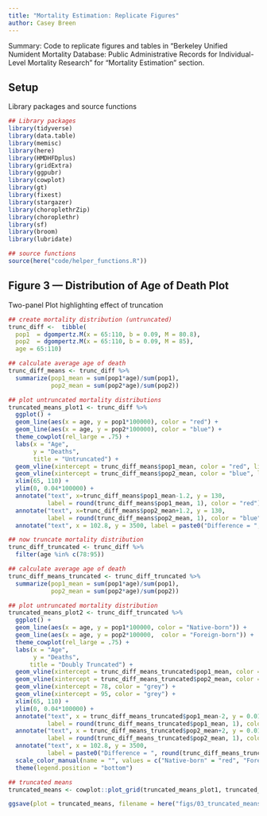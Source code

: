 ```yaml
---
title: "Mortality Estimation: Replicate Figures"
author: Casey Breen
---
```


Summary: Code to replicate figures and tables in "Berkeley Unified Numident Mortality Database: Public Administrative Records for Individual-Level Mortality Research" for "Mortality Estimation" section. 

## Setup 

Library packages and source functions 

```r
## Library packages 
library(tidyverse)
library(data.table)
library(memisc)
library(here)
library(HMDHFDplus)
library(gridExtra)
library(ggpubr)
library(cowplot)
library(gt)
library(fixest)
library(stargazer)
library(choroplethrZip)
library(choroplethr)
library(sf)
library(broom)
library(lubridate)

## source functions 
source(here("code/helper_functions.R"))
```

## Figure 3  — Distribution of Age of Death Plot 

Two-panel Plot highlighting effect of truncation 

```r
## create mortality distribution (untruncated)
trunc_diff <-  tibble(
  pop1  = dgompertz.M(x = 65:110, b = 0.09, M = 80.8),
  pop2  = dgompertz.M(x = 65:110, b = 0.09, M = 85),
  age = 65:110)

## calculate average age of death 
trunc_diff_means <- trunc_diff %>% 
  summarize(pop1_mean = sum(pop1*age)/sum(pop1),
            pop2_mean = sum(pop2*age)/sum(pop2))

## plot untruncated mortality distributions 
truncated_means_plot1 <- trunc_diff %>% 
  ggplot() + 
  geom_line(aes(x = age, y = pop1*100000), color = "red") + 
  geom_line(aes(x = age, y = pop2*100000), color = "blue") + 
  theme_cowplot(rel_large = .75) + 
  labs(x = "Age",
       y = "Deaths",
       title = "Untruncated") + 
  geom_vline(xintercept = trunc_diff_means$pop1_mean, color = "red", linetype = "dashed") + 
  geom_vline(xintercept = trunc_diff_means$pop2_mean, color = "blue", linetype = "dashed") + 
  xlim(65, 110) + 
  ylim(0, 0.04*100000) + 
  annotate("text", x=trunc_diff_means$pop1_mean-1.2, y = 130, 
           label = round(trunc_diff_means$pop1_mean, 1), color = "red") + 
  annotate("text", x=trunc_diff_means$pop2_mean+1.2, y = 130, 
           label = round(trunc_diff_means$pop2_mean, 1), color = "blue") + 
  annotate("text", x = 102.8, y = 3500, label = paste0("Difference = ", round(trunc_diff_means$pop2_mean - trunc_diff_means$pop1_mean, 1), " years"))

## now truncate mortality distribution 
trunc_diff_truncated <- trunc_diff %>% 
  filter(age %in% c(78:95))

## calculate average age of death 
trunc_diff_means_truncated <- trunc_diff_truncated %>% 
  summarize(pop1_mean = sum(pop1*age)/sum(pop1),
            pop2_mean = sum(pop2*age)/sum(pop2))

## plot untruncated mortality distribution 
truncated_means_plot2 <- trunc_diff_truncated %>% 
  ggplot() + 
  geom_line(aes(x = age, y = pop1*100000, color = "Native-born")) + 
  geom_line(aes(x = age, y = pop2*100000,  color = "Foreign-born")) + 
  theme_cowplot(rel_large = .75) + 
  labs(x = "Age",
       y = "Deaths",
      title = "Doubly Truncated") + 
  geom_vline(xintercept = trunc_diff_means_truncated$pop1_mean, color = "red", linetype = "dashed") + 
  geom_vline(xintercept = trunc_diff_means_truncated$pop2_mean, color = "blue", linetype = "dashed") + 
  geom_vline(xintercept = 78, color = "grey") + 
  geom_vline(xintercept = 95, color = "grey") + 
  xlim(65, 110) +
  ylim(0, 0.04*100000) + 
  annotate("text", x = trunc_diff_means_truncated$pop1_mean-2, y = 0.013*100000, 
           label = round(trunc_diff_means_truncated$pop1_mean, 1), color = "red") + 
  annotate("text", x = trunc_diff_means_truncated$pop2_mean+2, y = 0.013*100000, 
           label = round(trunc_diff_means_truncated$pop2_mean, 1), color = "blue") + 
  annotate("text", x = 102.8, y = 3500, 
           label = paste0("Difference = ", round(trunc_diff_means_truncated$pop2_mean - trunc_diff_means_truncated$pop1_mean, 1), " years")) + 
  scale_color_manual(name = "", values = c("Native-born" = "red", "Foreign-born" = "blue")) + 
  theme(legend.position = "bottom")

## truncated means 
truncated_means <- cowplot::plot_grid(truncated_means_plot1, truncated_means_plot2, nrow = 2, labels = "auto")

ggsave(plot = truncated_means, filename = here("figs/03_truncated_means.pdf"), width = 7, height = 6.1)
```



